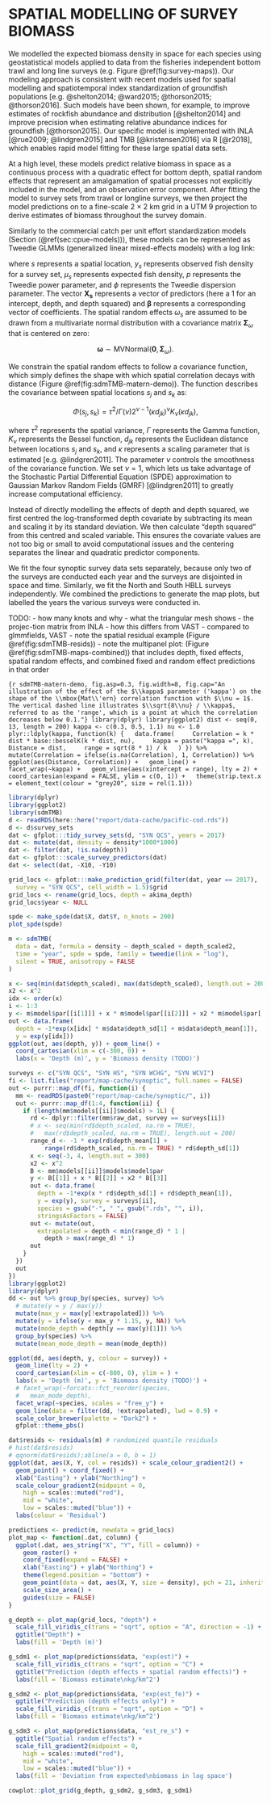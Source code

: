 \clearpage

# SPATIAL MODELLING OF SURVEY BIOMASS {#sec:spatial-modeling}

We modelled the expected biomass density in space for each species using geostatistical models applied to data from the fisheries independent bottom trawl and long line surveys (e.g. Figure \@ref(fig:survey-maps)). Our modeling approach is consistent with recent models used for spatial modelling and spatiotemporal index standardization of groundfish populations [e.g. @shelton2014; @ward2015; @thorson2015; @thorson2016]. Such models have been shown, for example, to improve estimates of rockfish abundance and distribution [@shelton2014] and improve precision when estimating relative abundance indices for groundfish [@thorson2015]. Our specific model is implemented with INLA [@rue2009; @lindgren2015] and TMB [@kristensen2016] via R [@r2018], which enables rapid model fitting for these large spatial data sets.

At a high level, these models predict relative biomass in space as a continuous process with a quadratic effect for bottom depth, spatial random effects that represent an amalgamation of spatial processes not explicitly included in the model, and an observation error component. After fitting the model to survey sets from trawl or longline surveys, we then project the model predictions on to a fine-scale 2 $\times$ 2 km grid in a UTM 9 projection to derive estimates of biomass throughout the survey domain.

Similarly to the commercial catch per unit effort standardization models (Section (\@ref(sec:cpue-models))), these models can be represented as Tweedie GLMMs (generalized linear mixed-effects models) with a log link:

\begin{align}
  y_s &\sim \mathrm{Tweedie}(\mu_s, p, \phi), \quad 1 < p < 2,\\
  \mu_s &= \exp \left( \bm{X}_s \bm{\beta} + \omega_s \right),
\end{align}

where $s$ represents a spatial location, $y_s$ represents observed fish density for a survey set, $\mu_s$ represents expected fish density, $p$ represents the Tweedie power parameter, and $\phi$ represents the Tweedie dispersion parameter. The vector $\bm{X_s}$ represents a vector of predictors (here a 1 for an intercept, depth, and depth squared) and $\bm{\beta}$ represents a corresponding vector of coefficients. The spatial random effects $\omega_s$ are assumed to be drawn from a multivariate normal distribution with a covariance matrix $\bm{\Sigma}_\omega$ that is centered on zero:

$$\bm{\omega} \sim \mathrm{MVNormal} \left( \bm{0}, \bm{\Sigma}_\omega \right).$$

We constrain the spatial random effects to follow a \mbox{Mat\'ern} covariance function, which simply defines the shape with which spatial correlation decays with distance (Figure \@ref(fig:sdmTMB-matern-demo)). The \mbox{Mat\'ern} function describes the covariance between spatial locations $s_j$ and $s_k$ as:

$$\Phi\left( s_j,s_k \right) = \tau^2/\Gamma(\nu)2^{\nu - 1}
    (\kappa d_{jk})^\nu K_\nu \left( \kappa d_{jk} \right),$$

where $\tau^2$ represents the spatial variance, $\Gamma$ represents the Gamma function, $K_\nu$ represents the Bessel function, $d_{jk}$ represents the Euclidean distance between locations $s_j$ and $s_k$, and $\kappa$ represents a scaling parameter that is estimated [e.g. @lindgren2011]. The parameter $\nu$ controls the smoothness of the covariance function. We set $\nu = 1$, which lets us take advantage of the Stochastic Partial Differential Equation (SPDE) approximation to Gaussian Markov Random Fields (GMRF) [@lindgren2011] to greatly increase computational efficiency.

Instead of directly modelling the effects of depth and depth squared, we first centred the log-transformed depth covariate by subtracting its mean and scaling it by its standard deviation. We then calculate "depth squared" from this centred and scaled variable. This ensures the covariate values are not too big or small to avoid computational issues and the centering separates the linear and quadratic predictor components.

We fit the four synoptic survey data sets separately, because only two of the surveys are conducted each year and the surveys are disjointed in space and time. Similarly, we fit the North and South HBLL surveys independently. We combined the predictions to generate the map plots, but labelled the years the various surveys were conducted in.

TODO:
- how many knots and why
- what the triangular mesh shows
- the projec-tion matrix from INLA
- how this differs from VAST
- compared to glmmfields, VAST
- note the spatial residual example (Figure \@ref(fig:sdmTMB-resids))
- note the multipanel plot: (Figure \@ref(fig:sdmTMB-maps-combined)) that includes depth, fixed effects, spatial random effects, and combined fixed and random effect predictions in that order

```{r sdmTMB-matern-demo, fig.asp=0.3, fig.width=8, fig.cap="An illustration of the effect of the $\\kappa$ parameter ('kappa') on the shape of the \\mbox{Mat\\'ern} correlation function with $\\nu = 1$. The vertical dashed line illustrates $\\sqrt{8\\nu} / \\kappa$, referred to as the 'range', which is a point at which the correlation decreases below 0.1."}
library(dplyr)
library(ggplot2)
dist <- seq(0, 13, length = 200)
kappa <- c(0.3, 0.5, 1.1)
nu <- 1.0
plyr::ldply(kappa, function(k) {
  data.frame(
    Correlation = k * dist * base::besselK(k * dist, nu),
    kappa = paste("kappa =", k),
    Distance = dist,
    range = sqrt(8 * 1) / k
  )
}) %>%
  mutate(Correlation = ifelse(is.na(Correlation), 1, Correlation)) %>%
  ggplot(aes(Distance, Correlation)) +
  geom_line() +
  facet_wrap(~kappa) +
  geom_vline(aes(xintercept = range), lty = 2) +
  coord_cartesian(expand = FALSE, ylim = c(0, 1)) +
  theme(strip.text.x = element_text(colour = "grey20", size = rel(1.1)))
```


```r
library(dplyr)
library(ggplot2)
library(sdmTMB)
d <- readRDS(here::here("report/data-cache/pacific-cod.rds"))
d <- d$survey_sets
dat <- gfplot:::tidy_survey_sets(d, "SYN QCS", years = 2017)
dat <- mutate(dat, density = density*1000*1000)
dat <- filter(dat, !is.na(depth))
dat <- gfplot:::scale_survey_predictors(dat)
dat <- select(dat, -X10, -Y10)

grid_locs <- gfplot:::make_prediction_grid(filter(dat, year == 2017),
  survey = "SYN QCS", cell_width = 1.5)$grid
grid_locs <- rename(grid_locs, depth = akima_depth)
grid_locs$year <- NULL
```

```r
spde <- make_spde(dat$X, dat$Y, n_knots = 200)
plot_spde(spde)
```

```r
m <- sdmTMB(
  data = dat, formula = density ~ depth_scaled + depth_scaled2,
  time = "year", spde = spde, family = tweedie(link = "log"),
  silent = TRUE, anisotropy = FALSE
)
```

```r
x <- seq(min(dat$depth_scaled), max(dat$depth_scaled), length.out = 200)
x2 <- x^2
idx <- order(x)
i <- 1:3
y <- m$model$par[[i[1]]] + x * m$model$par[[i[2]]] + x2 * m$model$par[[i[3]]]
out <- data.frame(
  depth = -1*exp(x[idx] * m$data$depth_sd[1] + m$data$depth_mean[1]),
  y = exp(y[idx]))
ggplot(out, aes(depth, y)) + geom_line() +
  coord_cartesian(xlim = c(-300, 0)) +
  labs(x = 'Depth (m)', y = 'Biomass density (TODO)')
```

```r
surveys <- c("SYN QCS", "SYN HS", "SYN WCHG", "SYN WCVI")
fi <- list.files("report/map-cache/synoptic", full.names = FALSE)
out <- purrr::map_df(fi, function(i) {
  mm <- readRDS(paste0("report/map-cache/synoptic/", i))
  out <- purrr::map_df(1:4, function(ii) {
    if (length(mm$models[[ii]]$models) > 1L) {
      rd <- dplyr::filter(mm$raw_dat, survey == surveys[ii])
      # x <- seq(min(rd$depth_scaled, na.rm = TRUE),
      #   max(rd$depth_scaled, na.rm = TRUE), length.out = 200)
      range_d <- -1 * exp(rd$depth_mean[1] +
          range(rd$depth_scaled, na.rm = TRUE) * rd$depth_sd[1])
      x <- seq(-3, 4, length.out = 300)
      x2 <- x^2
      B <- mm$models[[ii]]$models$model$par
      y <- B[[1]] + x * B[[2]] + x2 * B[[3]]
      out <- data.frame(
        depth = -1*exp(x * rd$depth_sd[1] + rd$depth_mean[1]),
        y = exp(y), survey = surveys[ii],
        species = gsub("-", " ", gsub(".rds", "", i)),
        stringsAsFactors = FALSE)
      out <- mutate(out,
        extrapolated = depth < min(range_d) * 1 |
          depth > max(range_d) * 1)
      out
    }
  })
  out
})
library(ggplot2)
library(dplyr)
dd <- out %>% group_by(species, survey) %>%
  # mutate(y = y / max(y))
  mutate(max_y = max(y[!extrapolated])) %>%
  mutate(y = ifelse(y < max_y * 1.15, y, NA)) %>%
  mutate(mode_depth = depth[y == max(y)[1]]) %>%
  group_by(species) %>%
  mutate(mean_mode_depth = mean(mode_depth))

ggplot(dd, aes(depth, y, colour = survey)) +
  geom_line(lty = 2) +
  coord_cartesian(xlim = c(-800, 0), ylim = ) +
  labs(x = 'Depth (m)', y = 'Biomass density (TODO)') +
  # facet_wrap(~forcats::fct_reorder(species,
  #   mean_mode_depth),
  facet_wrap(~species, scales = "free_y") +
  geom_line(data = filter(dd, !extrapolated), lwd = 0.9) +
  scale_color_brewer(palette = "Dark2") +
  gfplot::theme_pbs()
```


```r
dat$resids <- residuals(m) # randomized quantile residuals
# hist(dat$resids)
# qqnorm(dat$resids);abline(a = 0, b = 1)
ggplot(dat, aes(X, Y, col = resids)) + scale_colour_gradient2() +
  geom_point() + coord_fixed() +
  xlab("Easting") + ylab("Northing") +
  scale_colour_gradient2(midpoint = 0,
    high = scales::muted("red"),
    mid = "white",
    low = scales::muted("blue")) +
  labs(colour = 'Residual')
```

```r
predictions <- predict(m, newdata = grid_locs)
plot_map <- function(.dat, column) {
  ggplot(.dat, aes_string("X", "Y", fill = column)) +
    geom_raster() +
    coord_fixed(expand = FALSE) +
    xlab("Easting") + ylab("Northing") +
    theme(legend.position = "bottom") +
    geom_point(data = dat, aes(X, Y, size = density), pch = 21, inherit.aes = FALSE) +
    scale_size_area() +
    guides(size = FALSE)
}
```

```r
g_depth <- plot_map(grid_locs, "depth") +
  scale_fill_viridis_c(trans = "sqrt", option = "A", direction = -1) +
  ggtitle("Depth") +
  labs(fill = 'Depth (m)')
```

```r
g_sdm1 <- plot_map(predictions$data, "exp(est)") +
  scale_fill_viridis_c(trans = "sqrt", option = "C") +
  ggtitle("Prediction (depth effects + spatial random effects)") +
  labs(fill = 'Biomass estimate\nkg/km^2')
```

```r
g_sdm2 <- plot_map(predictions$data, "exp(est_fe)") +
  ggtitle("Prediction (depth effects only)") +
  scale_fill_viridis_c(trans = "sqrt", option = "D") +
  labs(fill = 'Biomass estimate\nkg/km^2')
```

```r
g_sdm3 <- plot_map(predictions$data, "est_re_s") +
  ggtitle("Spatial random effects") +
  scale_fill_gradient2(midpoint = 0,
    high = scales::muted("red"),
    mid = "white",
    low = scales::muted("blue")) +
  labs(fill = 'Deviation from expected\nbiomass in log space')
```

```r
cowplot::plot_grid(g_depth, g_sdm2, g_sdm3, g_sdm1)
```

\clearpage

